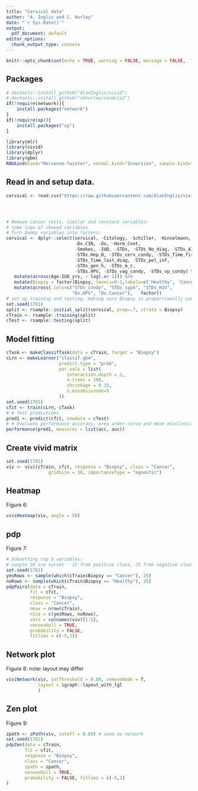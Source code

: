 ```yaml
---
title: "Cervical data"
author: "A. Inglis and C. Hurley"
date: "`r Sys.Date()`"
output:
  pdf_document: default
editor_options:
  chunk_output_type: console
---
```


```r
knitr::opts_chunk$set(echo = TRUE, warning = FALSE, message = FALSE,  fig.width=5, fig.height=5 ,fig.align="center",fig.path="cfigs/")
```


## Packages
```r
# devtools::install_github("AlanInglis/vivid")
# devtools::install_github("cbhurley/condvis2")
if(!require(network)){
    install.packages("network")
}
if(!require(sp)){
    install.packages("sp")
}

library(mlr)
library(vivid)
library(dplyr)
library(gbm)
RNGkind(kind="Mersenne-Twister", normal.kind="Inversion", sample.kind="Rejection" ) # defaults

```

## Read in and setup data.

```r


cervical <- read.csv("https://raw.githubusercontent.com/AlanInglis/vivid/master/paperCodeData/cervicalCancer.csv",sep=",",  na.strings = c('?'), stringsAsFactors = FALSE)




# Remove cancer tests, similar and constant variables:
# take logs of skewed variables
# Turn dummy variables into factors:
cervical <- dplyr::select(cervical, -Citology, -Schiller, -Hinselmann,
                          -Dx.CIN, -Dx, -Horm_Cont,
                          -Smokes, -IUD, -STDs, -STDs_No_diag, -STDs_AIDS,
                          -STDs.Hep_B, -STDs_cerv_condy, -STDs_Time_first_diag,
                          -STDs_Time_last_diag, -STDs_pel_inf,
                          -STDs_gen_h, -STDs_m_c,
                          -STDs.HPV, -STDs_vag_condy, -STDs_vp_condy) %>%
   mutate(across(Age:IUD_yrs, ~ log(.x+ 1))) %>%
   mutate(Biopsy = factor(Biopsy, levels=0:1,labels=c('Healthy', 'Cancer') )) %>%
   mutate(across(.cols=c("STDs_condy", "STDs_syph", "STDs_HIV",
                         "Dx.HPV", "Dx.Cancer"),   factor))
# set up training and testing, making sure Biopsy is proportionally sampled
set.seed(1701)
split <- rsample::initial_split(cervical, prop=.7, strata = Biopsy)
cTrain <- rsample::training(split)
cTest <- rsample::testing(split)
```

## Model fitting

```r
cTask <- makeClassifTask(data = cTrain, target = "Biopsy")
cLrn <- makeLearner("classif.gbm",
                    predict.type = "prob",
                    par.vals = list(
                       interaction.depth = 2,
                       n.trees = 100,
                       shrinkage = 0.15,
                       n.minobsinnode=5
                    ))
set.seed(1701)
cfit <- train(cLrn, cTask)
# # Test predictions
pred1 <- predict(cfit, newdata = cTest)
# # Evaluate performance accuracy, area under curve and mean misclassification error
performance(pred1, measures = list(acc, auc))
```


## Create vivid matrix 
```r
set.seed(1701)
viv <- vivi(cTrain, cfit, response = "Biopsy", class = "Cancer",
                gridSize = 30, importanceType = "agnostic")
```

## Heatmap
Figure 6:
```r
viviHeatmap(viv, angle = 50)
```



## pdp
Figure 7:
```r
# Subsetting top 5 variables:
# sample 50 ice curves - 25 from positive class, 25 from negative class:
set.seed(1701)
yesRows <- sample(which(cTrain$Biopsy == "Cancer"), 25)
noRows <- sample(which(cTrain$Biopsy == "Healthy"), 25)
pdpPairs(data = cTrain,
         fit = cfit,
         response = "Biopsy",
         class = "Cancer",
         nmax = nrow(cTrain),
         nIce = c(yesRows, noRows),
         vars = colnames(viv)[1:5],
         convexHull = TRUE,
         probability = FALSE,
         fitlims = c(-5,1))
```




## Network plot
Figure 8: 
note: layout may differ 
```r
viviNetwork(viv, intThreshold = 0.08, removeNode = T,
            layout = igraph::layout_with_lgl
            )
```



## Zen plot
Figure 9:
```r
zpath <- zPath(viv, cutoff = 0.08) # same as network
set.seed(1701)
pdpZen(data = cTrain,
       fit = cfit,
       response = "Biopsy",
       class = "Cancer",
       zpath = zpath,
       convexHull = TRUE,
       probability = FALSE, fitlims = c(-5,1)
)
```


